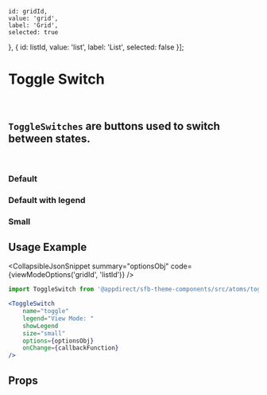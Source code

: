 
    id: gridId,
    value: 'grid',
    label: 'Grid',
    selected: true
}, {
    id: listId,
    value: 'list',
    label: 'List',
    selected: false
}];

<Meta of={ToggleSwitchStories} />

# Toggle Switch

<br />

## `ToggleSwitches` are buttons used to switch between states.

<br />

### Default

<Canvas>
  <Story of={ToggleSwitchStories.Default} />
</Canvas>

### Default with legend

<Canvas>
  <Story of={ToggleSwitchStories.DefaultWithLegend} />
</Canvas>

### Small

<Canvas>
  <Story of={ToggleSwitchStories.Small} />
</Canvas>

## Usage Example

<CollapsibleJsonSnippet summary="optionsObj" code={viewModeOptions('gridId', 'listId')} />

```jsx
import ToggleSwitch from '@appdirect/sfb-theme-components/src/atoms/toggle-switch/ToggleSwitch'

<ToggleSwitch
    name="toggle"
    legend="View Mode: "
    showLegend
    size="small"
    options={optionsObj}
    onChange={callbackFunction}
/>
```

## Props

<ArgsTable of={ToggleSwitch} />
